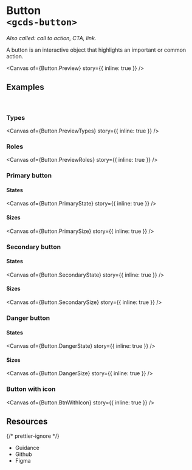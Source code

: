 
<Meta of={Button} name="Overview" />

# Button<br/>`<gcds-button>`

_Also called: call to action, CTA, link._

A button is an interactive object that highlights an important or common action.

<Canvas of={Button.Preview} story={{ inline: true }} />

## Examples

<br />

### Types

<Canvas of={Button.PreviewTypes} story={{ inline: true }} />

### Roles

<Canvas of={Button.PreviewRoles} story={{ inline: true }} />

### Primary button

#### States

<Canvas of={Button.PrimaryState} story={{ inline: true }} />

#### Sizes

<Canvas of={Button.PrimarySize} story={{ inline: true }} />

### Secondary button

#### States

<Canvas of={Button.SecondaryState} story={{ inline: true }} />

#### Sizes

<Canvas of={Button.SecondarySize} story={{ inline: true }} />

### Danger button

#### States

<Canvas of={Button.DangerState} story={{ inline: true }} />

#### Sizes

<Canvas of={Button.DangerSize} story={{ inline: true }} />

### Button with icon

<Canvas of={Button.BtnWithIcon} story={{ inline: true }} />

## Resources

{/* prettier-ignore */}
<ul className="resources-list">
  <li>
    <gcds-link size="regular" href="https://design-system.alpha.canada.ca/en/components/button/" target="_blank">Guidance</gcds-link>
  </li>
  <li>
    <gcds-link size="regular" href="https://github.com/cds-snc/gcds-components/tree/main/packages/web/src/components/gcds-button" target="_blank">Github</gcds-link>
  </li>
  <li>
    <gcds-link size="regular" href="https://www.figma.com/file/mh2maMG2NBtk41k1O1UGHV/Canadian-Digital-Service%E2%80%A8---GC-Design-System?node-id=817-4607&t=CvcydrJWvNLwlAvY-0" target="_blank">Figma</gcds-link>
  </li>
</ul>
